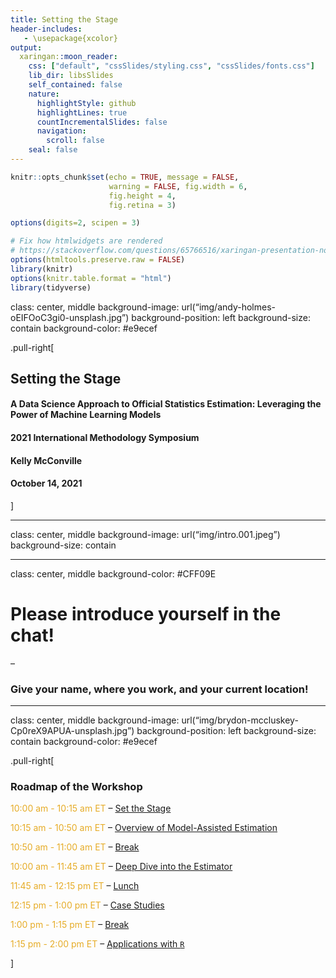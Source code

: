 ```yaml
---
title: Setting the Stage
header-includes:
   - \usepackage{xcolor}
output:
  xaringan::moon_reader:
    css: ["default", "cssSlides/styling.css", "cssSlides/fonts.css"]
    lib_dir: libsSlides
    self_contained: false
    nature:
      highlightStyle: github
      highlightLines: true
      countIncrementalSlides: false
      navigation:
        scroll: false      
    seal: false
---
```


```r
knitr::opts_chunk$set(echo = TRUE, message = FALSE, 
                      warning = FALSE, fig.width = 6,
                      fig.height = 4,
                      fig.retina = 3)

options(digits=2, scipen = 3)

# Fix how htmlwidgets are rendered 
# https://stackoverflow.com/questions/65766516/xaringan-presentation-not-displaying-html-widgets-even-when-knitting-provided-t
options(htmltools.preserve.raw = FALSE)
library(knitr)
options(knitr.table.format = "html")
library(tidyverse)
```

class: center, middle
background-image: url("img/andy-holmes-oEIFOoC3gi0-unsplash.jpg")
background-position: left
background-size: contain
background-color: #e9ecef

.pull-right[

## Setting the Stage


#### A Data Science Approach to Official Statistics Estimation: Leveraging the Power of Machine Learning Models

#### 2021 International Methodology Symposium

#### Kelly McConville

#### October 14, 2021


]

---

class: center, middle
background-image: url("img/intro.001.jpeg")
background-size: contain


---

class: center, middle
background-color: #CFF09E


# Please introduce yourself in the chat!

--

### Give your name, where you work, and your current location!

---


class: center, middle
background-image: url("img/brydon-mccluskey-Cp0reX9APUA-unsplash.jpg")
background-position: left
background-size: contain
background-color: #e9ecef

.pull-right[

### Roadmap of the Workshop

<span style="color: #E6AC27;">10:00 am - 10:15 am ET</span> -- [Set the Stage](https://mcconvil.github.io/IMS21_ML_Surveys/stage.html)

<span style="color: #E6AC27;">10:15 am - 10:50 am ET</span> -- [Overview of Model-Assisted Estimation](https://mcconvil.github.io/IMS21_ML_Surveys/data_setup.html)

<span style="color: #E6AC27;">10:50 am - 11:00 am ET</span> -- [Break](https://www.theguardian.com/society/video/2020/apr/24/five-easy-stretches-to-keep-you-going-when-working-from-home-video)

<span style="color: #E6AC27;">10:00 am - 11:45 am ET</span> -- [Deep Dive into the Estimator](https://mcconvil.github.io/IMS21_ML_Surveys/estimator_deep_dive.html)

<span style="color: #E6AC27;">11:45 am - 12:15 pm ET</span> -- [Lunch](https://www.theguardian.com/food/2021/apr/17/yotam-ottolenghi-15-minute-lunches-recipes)

<span style="color: #E6AC27;">12:15 pm - 1:00 pm ET</span> -- [Case Studies](https://mcconvil.github.io/IMS21_ML_Surveys/case_studies.html)

<span style="color: #E6AC27;">1:00 pm - 1:15 pm ET</span> -- [Break](https://www.psychologytoday.com/us/blog/how-be-yourself/202006/7-strategies-maximize-break-while-working-home)

<span style="color: #E6AC27;">1:15 pm - 2:00 pm ET</span> -- [Applications with `R`](https://mcconvil.github.io/IMS21_ML_Surveys/mase_R.html)

]
